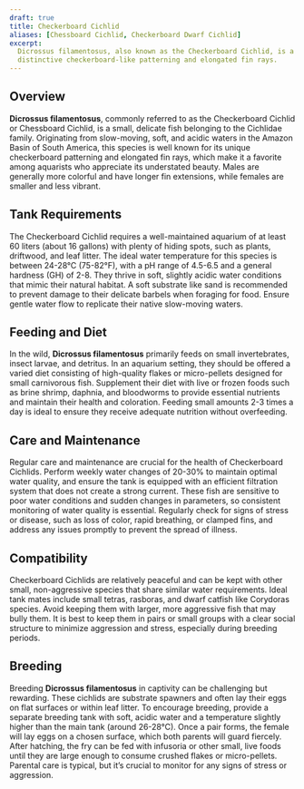 ```yaml
---
draft: true
title: Checkerboard Cichlid
aliases: [Chessboard Cichlid, Checkerboard Dwarf Cichlid]
excerpt:
  Dicrossus filamentosus, also known as the Checkerboard Cichlid, is a small and peaceful South American cichlid with
  distinctive checkerboard-like patterning and elongated fin rays.
---
```


## Overview

**Dicrossus filamentosus**, commonly referred to as the Checkerboard Cichlid or Chessboard Cichlid, is a small, delicate
fish belonging to the Cichlidae family. Originating from slow-moving, soft, and acidic waters in the Amazon Basin of
South America, this species is well known for its unique checkerboard patterning and elongated fin rays, which make it a
favorite among aquarists who appreciate its understated beauty. Males are generally more colorful and have longer fin
extensions, while females are smaller and less vibrant.

## Tank Requirements

The Checkerboard Cichlid requires a well-maintained aquarium of at least 60 liters (about 16 gallons) with plenty of
hiding spots, such as plants, driftwood, and leaf litter. The ideal water temperature for this species is between
24-28°C (75-82°F), with a pH range of 4.5-6.5 and a general hardness (GH) of 2-8. They thrive in soft, slightly acidic
water conditions that mimic their natural habitat. A soft substrate like sand is recommended to prevent damage to their
delicate barbels when foraging for food. Ensure gentle water flow to replicate their native slow-moving waters.

## Feeding and Diet

In the wild, **Dicrossus filamentosus** primarily feeds on small invertebrates, insect larvae, and detritus. In an
aquarium setting, they should be offered a varied diet consisting of high-quality flakes or micro-pellets designed for
small carnivorous fish. Supplement their diet with live or frozen foods such as brine shrimp, daphnia, and bloodworms to
provide essential nutrients and maintain their health and coloration. Feeding small amounts 2-3 times a day is ideal to
ensure they receive adequate nutrition without overfeeding.

## Care and Maintenance

Regular care and maintenance are crucial for the health of Checkerboard Cichlids. Perform weekly water changes of 20-30%
to maintain optimal water quality, and ensure the tank is equipped with an efficient filtration system that does not
create a strong current. These fish are sensitive to poor water conditions and sudden changes in parameters, so
consistent monitoring of water quality is essential. Regularly check for signs of stress or disease, such as loss of
color, rapid breathing, or clamped fins, and address any issues promptly to prevent the spread of illness.

## Compatibility

Checkerboard Cichlids are relatively peaceful and can be kept with other small, non-aggressive species that share
similar water requirements. Ideal tank mates include small tetras, rasboras, and dwarf catfish like Corydoras species.
Avoid keeping them with larger, more aggressive fish that may bully them. It is best to keep them in pairs or small
groups with a clear social structure to minimize aggression and stress, especially during breeding periods.

## Breeding

Breeding **Dicrossus filamentosus** in captivity can be challenging but rewarding. These cichlids are substrate spawners
and often lay their eggs on flat surfaces or within leaf litter. To encourage breeding, provide a separate breeding tank
with soft, acidic water and a temperature slightly higher than the main tank (around 26-28°C). Once a pair forms, the
female will lay eggs on a chosen surface, which both parents will guard fiercely. After hatching, the fry can be fed
with infusoria or other small, live foods until they are large enough to consume crushed flakes or micro-pellets.
Parental care is typical, but it’s crucial to monitor for any signs of stress or aggression.
